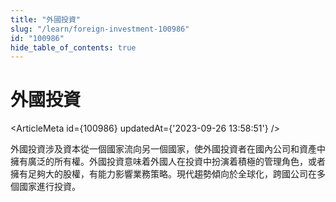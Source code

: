 ```yaml
---
title: "外國投資"
slug: "/learn/foreign-investment-100986"
id: "100986"
hide_table_of_contents: true
---
```



# 外國投資

<ArticleMeta id={100986} updatedAt={'2023-09-26 13:58:51'} />
<div className='border-solid border-b border-t-0 my-4 border-[var(--ifm-color-gray-300)]' />

外國投資涉及資本從一個國家流向另一個國家，使外國投資者在國內公司和資產中擁有廣泛的所有權。外國投資意味着外國人在投資中扮演着積極的管理角色，或者擁有足夠大的股權，有能力影響業務策略。現代趨勢傾向於全球化，跨國公司在多個國家進行投資。
